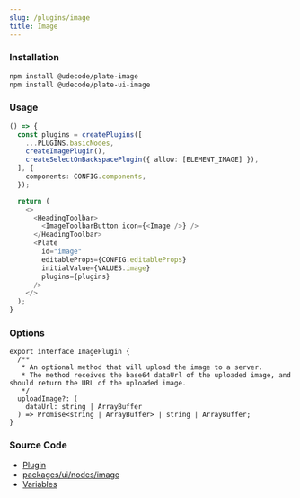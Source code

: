 ```yaml
---
slug: /plugins/image
title: Image
---
```


### Installation

```bash npm2yarn
npm install @udecode/plate-image
npm install @udecode/plate-ui-image
```

### Usage

```ts live
() => {
  const plugins = createPlugins([
    ...PLUGINS.basicNodes,
    createImagePlugin(),
    createSelectOnBackspacePlugin({ allow: [ELEMENT_IMAGE] }),
  ], {
    components: CONFIG.components,
  });

  return (
    <>
      <HeadingToolbar>
        <ImageToolbarButton icon={<Image />} />
      </HeadingToolbar>
      <Plate
        id="image"
        editableProps={CONFIG.editableProps}
        initialValue={VALUES.image}
        plugins={plugins}
      />
    </>
  );
}
```

### Options

```tsx
export interface ImagePlugin {
  /**
   * An optional method that will upload the image to a server.
   * The method receives the base64 dataUrl of the uploaded image, and should return the URL of the uploaded image.
   */
  uploadImage?: (
    dataUrl: string | ArrayBuffer
  ) => Promise<string | ArrayBuffer> | string | ArrayBuffer;
}
```

### Source Code

- [Plugin](https://github.com/udecode/plate/blob/main/packages/nodes/image/src/createImagePlugin.ts)
- [packages/ui/nodes/image](https://github.com/udecode/plate/tree/main/packages/ui/nodes/image/src)
- [Variables](https://github.com/udecode/plate/blob/main/docs/src/live/live.tsx)
